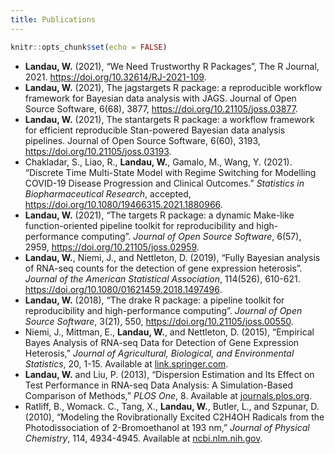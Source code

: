 ```yaml
---
title: Publications
---
```


```r
knitr::opts_chunk$set(echo = FALSE)
```

* **Landau, W.** (2021), "We Need Trustworthy R Packages", The R Journal, 2021. <https://doi.org/10.32614/RJ-2021-109>.
* **Landau, W.** (2021), The jagstargets R package: a reproducible workflow framework for Bayesian data analysis with JAGS. Journal of Open Source Software, 6(68), 3877, <https://doi.org/10.21105/joss.03877>.
* **Landau, W.** (2021), The stantargets R package: a workflow framework for efficient reproducible Stan-powered Bayesian data analysis pipelines. Journal of Open Source Software, 6(60), 3193, <https://doi.org/10.21105/joss.03193>.
* Chakladar, S., Liao, R., **Landau, W.**, Gamalo, M., Wang, Y. (2021). "Discrete Time Multi-State Model with Regime Switching for Modelling COVID-19 Disease Progression and Clinical Outcomes." *Statistics in Biopharmaceutical Research*, accepted, <https://doi.org/10.1080/19466315.2021.1880966>.
* **Landau, W.** (2021), "The targets R package: a dynamic Make-like function-oriented pipeline toolkit for reproducibility and high-performance computing". *Journal of Open Source Software*, 6(57), 2959, <https://doi.org/10.21105/joss.02959>.
* **Landau, W.**, Niemi, J., and Nettleton, D. (2019), "Fully Bayesian analysis of RNA-seq counts for the detection of gene expression heterosis". *Journal of the American Statistical Association*,  114(526), 610-621. <a href="https://doi.org/10.1080/01621459.2018.1497496">https://doi.org/10.1080/01621459.2018.1497496</a>.
* **Landau, W.** (2018), "The drake R package: a pipeline toolkit for reproducibility and high-performance computing". *Journal of Open Source Software*, 3(21), 550, <a href="https://doi.org/10.21105/joss.00550">https://doi.org/10.21105/joss.00550</a>.
* Niemi, J., Mittman, E.,  **Landau, W.**, and Nettleton, D. (2015), "Empirical Bayes Analysis of RNA-seq Data for Detection of Gene Expression Heterosis," *Journal of Agricultural, Biological, and Environmental Statistics*, 20, 1-15. Available at [link.springer.com](http://link.springer.com/article/10.1007%2Fs13253-015-0230-5).
* **Landau, W.** and Liu, P. (2013), "Dispersion Estimation and Its Effect on Test Performance in RNA-seq Data Analysis: A Simulation-Based Comparison of Methods," *PLOS One*, 8. Available at [journals.plos.org](http://journals.plos.org/plosone/article?id=10.1371/journal.pone.0081415).
* Ratliff, B., Womack. C., Tang, X., **Landau, W.**, Butler, L., and Szpunar, D. (2010), "Modeling the Rovibrationally Excited C2H4OH Radicals from the Photodissociation of 2-Bromoethanol at 193 nm," *Journal of Physical Chemistry*, 114, 4934-4945. Available at [ncbi.nlm.nih.gov](http://www.ncbi.nlm.nih.gov/pubmed/20302318).
